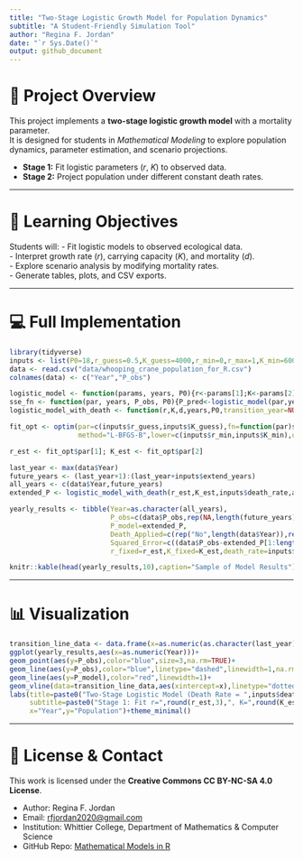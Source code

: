 ```yaml
---
title: "Two-Stage Logistic Growth Model for Population Dynamics"
subtitle: "A Student-Friendly Simulation Tool"
author: "Regina F. Jordan"
date: "`r Sys.Date()`"
output: github_document
---
```


# 🧬 Project Overview
This project implements a **two-stage logistic growth model** with a mortality parameter.  
It is designed for students in *Mathematical Modeling* to explore population dynamics, parameter estimation, and scenario projections.  

- **Stage 1:** Fit logistic parameters (*r*, *K*) to observed data.  
- **Stage 2:** Project population under different constant death rates.  

---

# 🎯 Learning Objectives
Students will:
- Fit logistic models to observed ecological data.  
- Interpret growth rate (*r*), carrying capacity (*K*), and mortality (*d*).  
- Explore scenario analysis by modifying mortality rates.  
- Generate tables, plots, and CSV exports.  

---

# 💻 Full Implementation

```r
library(tidyverse)
inputs <- list(P0=18,r_guess=0.5,K_guess=4000,r_min=0,r_max=1,K_min=600,K_max=5000,extend_years=25,death_rate=0)
data <- read.csv("data/whooping_crane_population_for_R.csv")
colnames(data) <- c("Year","P_obs")

logistic_model <- function(params, years, P0){r<-params[1];K<-params[2];P<-numeric(length(years));P[1]<-P0;for(i in 2:length(years)){P[i]<-P[i-1]+r*P[i-1]*(1-P[i-1]/K)};P}
sse_fn <- function(par, years, P_obs, P0){P_pred<-logistic_model(par,years,P0);sum((P_obs-P_pred)^2,na.rm=TRUE)}
logistic_model_with_death <- function(r,K,d,years,P0,transition_year=NULL){P<-numeric(length(years));P[1]<-P0;for(i in 2:length(years)){if(!is.null(transition_year)&&years[i]<=transition_year){P[i]<-P[i-1]+r*P[i-1]*(1-P[i-1]/K)}else{P[i]<-P[i-1]+r*P[i-1]*(1-P[i-1]/K)-d};P[i]<-max(P[i],0)};P}

fit_opt <- optim(par=c(inputs$r_guess,inputs$K_guess),fn=function(par)sse_fn(par,data$Year,data$P_obs,inputs$P0),
                 method="L-BFGS-B",lower=c(inputs$r_min,inputs$K_min),upper=c(inputs$r_max,inputs$K_max),control=list(maxit=2000))

r_est <- fit_opt$par[1]; K_est <- fit_opt$par[2]

last_year <- max(data$Year)
future_years <- (last_year+1):(last_year+inputs$extend_years)
all_years <- c(data$Year,future_years)
extended_P <- logistic_model_with_death(r_est,K_est,inputs$death_rate,all_years,inputs$P0,last_year)

yearly_results <- tibble(Year=as.character(all_years),
                         P_obs=c(data$P_obs,rep(NA,length(future_years))),
                         P_model=extended_P,
                         Death_Applied=c(rep("No",length(data$Year)),rep("Yes",length(future_years))),
                         Squared_Error=c((data$P_obs-extended_P[1:length(data$Year)])^2,rep(NA,length(future_years))),
                         r_fixed=r_est,K_fixed=K_est,death_rate=inputs$death_rate)

knitr::kable(head(yearly_results,10),caption="Sample of Model Results")
```

---

# 📊 Visualization

```r
transition_line_data <- data.frame(x=as.numeric(as.character(last_year))+0.5)
ggplot(yearly_results,aes(x=as.numeric(Year)))+
geom_point(aes(y=P_obs),color="blue",size=3,na.rm=TRUE)+
geom_line(aes(y=P_obs),color="blue",linetype="dashed",linewidth=1,na.rm=TRUE)+
geom_line(aes(y=P_model),color="red",linewidth=1)+
geom_vline(data=transition_line_data,aes(xintercept=x),linetype="dotted",color="gray50",linewidth=1)+
labs(title=paste0("Two-Stage Logistic Model (Death Rate = ",inputs$death_rate,")"),
     subtitle=paste0("Stage 1: Fit r=",round(r_est,3),", K=",round(K_est,0)," | Stage 2: Projections with Death Term"),
     x="Year",y="Population")+theme_minimal()
```

---

# 📜 License & Contact
This work is licensed under the **Creative Commons CC BY-NC-SA 4.0 License**.  

- Author: Regina F. Jordan  
- Email: [rfjordan2020@gmail.com](mailto:rfjordan2020@gmail.com)  
- Institution: Whittier College, Department of Mathematics & Computer Science  
- GitHub Repo: [Mathematical Models in R](https://github.com/Kahleyr2011/Mathematical_Models_R_Studio)  
